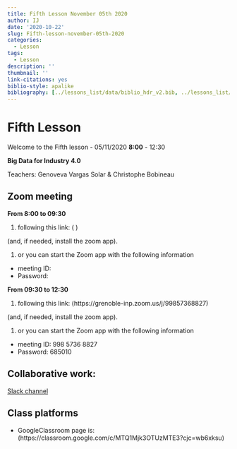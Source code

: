 ```yaml
---
title: Fifth Lesson November 05th 2020
author: IJ
date: '2020-10-22'
slug: Fifth-lesson-november-05th-2020
categories:
  - Lesson
tags:
  - Lesson
description: ''
thumbnail: ''
link-citations: yes
biblio-style: apalike
bibliography: [../lessons_list/data/biblio_hdr_v2.bib, ../lessons_list/data/Liste_Publi3.bib, ../lessons_list/data/biblio_SABD.bib]
---
```


# Fifth Lesson

Welcome to the Fifth lesson - 05/11/2020 **8:00** - 12:30

**Big Data for Industry 4.0**

Teachers: Genoveva Vargas Solar & Christophe Bobineau


## Zoom meeting

**From 8:00 to 09:30**

1. following this link: ( )

(and, if needed, install the zoom app).

1. or you can start the Zoom app with the following information
  + meeting ID:  
  + Password:  
  
**From 09:30 to 12:30**

1. following this link: (https://grenoble-inp.zoom.us/j/99857368827)

(and, if needed, install the zoom app).

1. or you can start the Zoom app with the following information
  + meeting ID: 998 5736 8827
  + Password: 685010


## Collaborative work:

[Slack channel](https://join.slack.com/t/grenobleinpgn-eu88686/shared_invite/zt-hfx5moad-TVv1JsL6coPWuLbJZe~v3g)


## Class platforms

- GoogleClassroom page is: (https://classroom.google.com/c/MTQ1Mjk3OTUzMTE3?cjc=wb6xksu)



